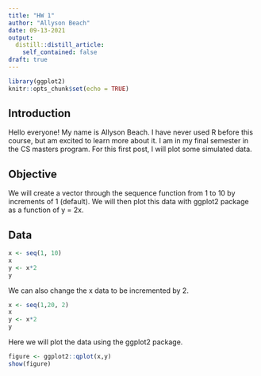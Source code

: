 ```yaml
---
title: "HW 1"
author: "Allyson Beach"
date: 09-13-2021
output:
  distill::distill_article:
    self_contained: false
draft: true
---
```



```r
library(ggplot2)
knitr::opts_chunk$set(echo = TRUE)
```
## Introduction
Hello everyone! My name is Allyson Beach. I have never used R before this course, but am excited to learn more about it. I am in my final semester in the CS masters program. For this first post, I will plot some simulated data. 

## Objective 
We will create a vector through the sequence function from 1 to 10 by increments of 1 (default). We will then plot this data with ggplot2 package as a function of y = 2x. 

## Data
```r
x <- seq(1, 10)
x
y <- x*2
y
```
We can also change the x data to be incremented by 2.

```r
x <- seq(1,20, 2)
x
y <- x*2
y
```
Here we will plot the data using the ggplot2 package. 

```r
figure <- ggplot2::qplot(x,y)
show(figure)
```



